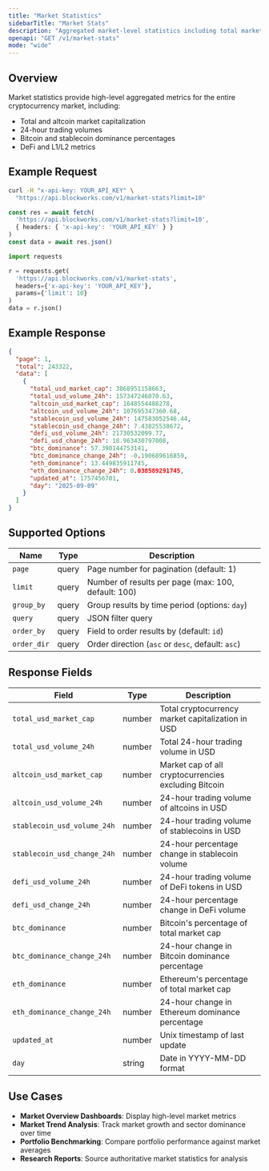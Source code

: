 ```yaml
---
title: "Market Statistics"
sidebarTitle: "Market Stats"
description: "Aggregated market-level statistics including total market cap, volume, and dominance metrics."
openapi: "GET /v1/market-stats"
mode: "wide"
---
```


## Overview

Market statistics provide high-level aggregated metrics for the entire cryptocurrency market, including:
- Total and altcoin market capitalization
- 24-hour trading volumes
- Bitcoin and stablecoin dominance percentages
- DeFi and L1/L2 metrics

## Example Request

<CodeGroup>

```bash cURL
curl -H "x-api-key: YOUR_API_KEY" \
  "https://api.blockworks.com/v1/market-stats?limit=10"
```

```typescript TypeScript
const res = await fetch(
  'https://api.blockworks.com/v1/market-stats?limit=10',
  { headers: { 'x-api-key': 'YOUR_API_KEY' } }
)
const data = await res.json()
```

```python Python
import requests

r = requests.get(
  'https://api.blockworks.com/v1/market-stats',
  headers={'x-api-key': 'YOUR_API_KEY'},
  params={'limit': 10}
)
data = r.json()
```

</CodeGroup>

## Example Response

```json
{
  "page": 1,
  "total": 243322,
  "data": [
    {
      "total_usd_market_cap": 3868951158663,
      "total_usd_volume_24h": 157347246070.63,
      "altcoin_usd_market_cap": 1648554488278,
      "altcoin_usd_volume_24h": 107695347360.68,
      "stablecoin_usd_volume_24h": 147583052546.44,
      "stablecoin_usd_change_24h": 7.43825538672,
      "defi_usd_volume_24h": 21730532099.77,
      "defi_usd_change_24h": 18.963430797008,
      "btc_dominance": 57.390144753141,
      "btc_dominance_change_24h": -0.190689616859,
      "eth_dominance": 13.449835911745,
      "eth_dominance_change_24h": 0.038589291745,
      "updated_at": 1757456701,
      "day": "2025-09-09"
    }
  ]
}
```

## Supported Options

| Name | Type | Description |
|-------|------|-------------|
| `page` | query | Page number for pagination (default: 1) |
| `limit` | query | Number of results per page (max: 100, default: 100) |
| `group_by` | query | Group results by time period (options: `day`) |
| `query` | query | JSON filter query |
| `order_by` | query | Field to order results by (default: `id`) |
| `order_dir` | query | Order direction (`asc` or `desc`, default: `asc`) |

## Response Fields

| Field | Type | Description |
|-------|------|-------------|
| `total_usd_market_cap` | number | Total cryptocurrency market capitalization in USD |
| `total_usd_volume_24h` | number | Total 24-hour trading volume in USD |
| `altcoin_usd_market_cap` | number | Market cap of all cryptocurrencies excluding Bitcoin |
| `altcoin_usd_volume_24h` | number | 24-hour trading volume of altcoins in USD |
| `stablecoin_usd_volume_24h` | number | 24-hour trading volume of stablecoins in USD |
| `stablecoin_usd_change_24h` | number | 24-hour percentage change in stablecoin volume |
| `defi_usd_volume_24h` | number | 24-hour trading volume of DeFi tokens in USD |
| `defi_usd_change_24h` | number | 24-hour percentage change in DeFi volume |
| `btc_dominance` | number | Bitcoin's percentage of total market cap |
| `btc_dominance_change_24h` | number | 24-hour change in Bitcoin dominance percentage |
| `eth_dominance` | number | Ethereum's percentage of total market cap |
| `eth_dominance_change_24h` | number | 24-hour change in Ethereum dominance percentage |
| `updated_at` | number | Unix timestamp of last update |
| `day` | string | Date in YYYY-MM-DD format |

## Use Cases

- **Market Overview Dashboards**: Display high-level market metrics
- **Market Trend Analysis**: Track market growth and sector dominance over time
- **Portfolio Benchmarking**: Compare portfolio performance against market averages
- **Research Reports**: Source authoritative market statistics for analysis